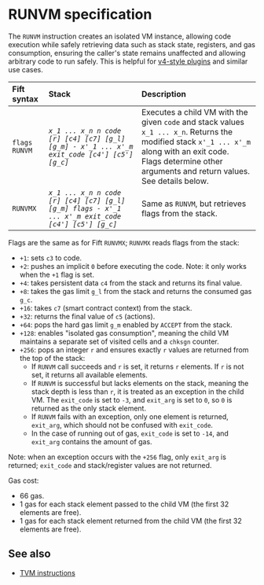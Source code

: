 

# RUNVM specification

The `RUNVM` instruction creates an isolated VM instance, allowing code execution while safely retrieving data such as stack state, registers, and gas consumption, ensuring the caller's state remains unaffected and allowing arbitrary code to run safely. This is helpful for [v4-style plugins](/v3/documentation/smart-contracts/contracts-specs/wallet-contracts#wallet-v4) and similar use cases.

| Fift syntax | Stack | Description                                                                                                                                                                                                                                                                                                                                                                                                          |
|:-|:-|:---------------------------------------------------------------------------------------------------------------------------------------------------------------------------------------------------------------------------------------------------------------------------------------------------------------------------------------------------------------------------------------------------------------------|
| `flags RUNVM` | _`x_1 ... x_n n code [r] [c4] [c7] [g_l] [g_m] - x'_1 ... x'_m exit_code [c4'] [c5'] [g_c]`_ | Executes a child VM with the given `code` and stack values `x_1 ... x_n`. Returns the modified stack `x'_1 ... x'_m` along with an exit code. <br/> Flags determine other arguments and return values. See details below.|
| `RUNVMX` | _`x_1 ... x_n n code [r] [c4] [c7] [g_l] [g_m] flags - x'_1 ... x'_m exit_code [c4'] [c5'] [g_c]`_ | Same as `RUNVM`, but retrieves flags from the stack.                                                                                                                                                                                                                                                                                                                                                                 |


Flags are the same as for Fift `RUNVMX`; `RUNVMX` reads flags from the stack:

- `+1`: sets `c3` to code.
- `+2`: pushes an implicit `0` before executing the code. Note: it only works when the `+1` flag is set.
- `+4`: takes persistent data `c4` from the stack and returns its final value.
- `+8`: takes the gas limit `g_l` from the stack and returns the consumed gas `g_c`.
- `+16`: takes `c7` (smart contract context) from the stack.
- `+32`: returns the final value of `c5` (actions).
- `+64`: pops the hard gas limit `g_m` enabled by `ACCEPT` from the stack.
- `+128`: enables "isolated gas consumption", meaning the child VM maintains a separate set of visited cells and a `chksgn` counter.
- `+256`: pops an integer `r` and ensures exactly `r` values are returned from the top of the stack:
  - If `RUNVM` call succeeds and `r` is set, it returns `r` elements. If `r` is not set, it returns all available elements.
  - If `RUNVM` is successful but lacks elements on the stack, meaning the stack depth is less than `r`, it is treated as an exception in the child VM. The `exit_code` is set to `-3`, and `exit_arg` is set to `0`, so `0` is returned as the only stack element.
  - If `RUNVM` fails with an exception, only one element is returned, `exit_arg`, which should not be confused with `exit_code`.
  - In the case of running out of gas, `exit_code` is set to `-14`, and `exit_arg` contains the amount of gas.

Note: when an exception occurs with the `+256` flag, only `exit_arg` is returned; `exit_code` and stack/register values are not returned.

Gas cost:
- 66 gas.
- 1 gas for each stack element passed to the child VM (the first 32 elements are free).
- 1 gas for each stack element returned from the child VM (the first 32 elements are free).

## See also

- [TVM instructions](/v3/documentation/tvm/instructions)

<Feedback />

